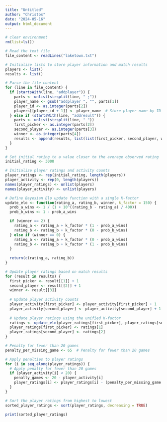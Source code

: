 ```yaml
---
title: "Untitled"
author: "Christos"
date: "2024-05-16"
output: html_document
---
```


```r
# clear environment
rm(list=ls())

```

```r
# Read the text file
file_content <- readLines("laketown.txt")

# Initialize lists to store player information and match results
players <- list()
results <- list()

# Parse the file content
for (line in file_content) {
  if (startsWith(line, "addplayer")) {
    parts <- unlist(strsplit(line, " ;"))
    player_name <- gsub("addplayer ", "", parts[1])
    player_id <- as.integer(parts[2])
    players[[player_id + 1]] <- player_name  # Store player name by ID
  } else if (startsWith(line, "addresult")) {
    parts <- unlist(strsplit(line, " "))
    first_picker <- as.integer(parts[2])
    second_player <- as.integer(parts[3])
    winner <- as.integer(parts[4])
    results <- append(results, list(list(first_picker, second_player, winner)))
  }
}

# Set initial rating to a value closer to the average observed rating
initial_rating <- 3000

# Initialize player ratings and activity counts
player_ratings <- rep(initial_rating, length(players))
player_activity <- rep(0, length(players))  
names(player_ratings) <- unlist(players)
names(player_activity) <- unlist(players)

# Define Bayesian Elo update function with a single K-factor
update_elo <- function(rating_a, rating_b, winner, k_factor = 150) {
  prob_a_wins <- 1 / (1 + 10^((rating_b - rating_a) / 400))
  prob_b_wins <- 1 - prob_a_wins

  if (winner == 2) {
    rating_a <- rating_a + k_factor * (1 - prob_a_wins)
    rating_b <- rating_b + k_factor * (0 - prob_b_wins)
  } else if (winner == 0) {
    rating_a <- rating_a + k_factor * (0 - prob_a_wins)
    rating_b <- rating_b + k_factor * (1 - prob_b_wins)
  }
  
  return(c(rating_a, rating_b))
}

# Update player ratings based on match results
for (result in results) {
  first_picker <- result[[1]] + 1
  second_player <- result[[2]] + 1
  winner <- result[[3]]
  
  # Update player activity counts
  player_activity[first_picker] <- player_activity[first_picker] + 1
  player_activity[second_player] <- player_activity[second_player] + 1
  
  # Update player ratings using the unified K-factor
  ratings <- update_elo(player_ratings[first_picker], player_ratings[second_player], winner)
  player_ratings[first_picker] <- ratings[1]
  player_ratings[second_player] <- ratings[2]
}

# Penalty for fewer than 20 games
penalty_per_missing_game <- 65  # Penalty for fewer than 20 games

# Apply penalties to player ratings
for (i in seq_along(player_ratings)) {
  # Apply penalty for fewer than 20 games
  if (player_activity[i] < 20) {
    penalty_games <- 20 - player_activity[i]
    player_ratings[i] <- player_ratings[i] - (penalty_per_missing_game * penalty_games)
  }
}

# Sort the player ratings from highest to lowest
sorted_player_ratings <- sort(player_ratings, decreasing = TRUE)

```

```r
print(sorted_player_ratings)

```

```r

```

```r

```

